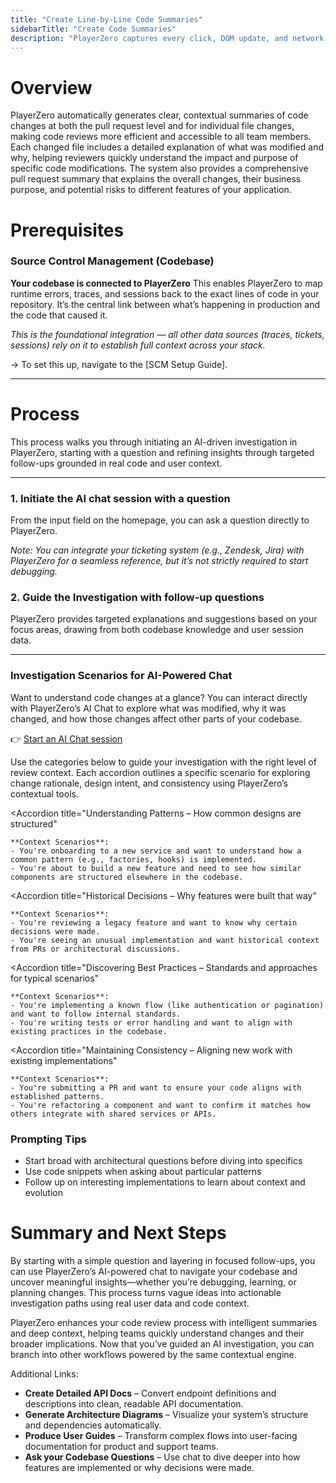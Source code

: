 ```yaml
---
title: "Create Line-by-Line Code Summaries"
sidebarTitle: "Create Code Summaries"
description: "PlayerZero captures every click, DOM update, and network request in real-time, so teams can discover, analyze, and fix defects faster."
---
```


# Overview

PlayerZero automatically generates clear, contextual summaries of code changes at both the pull request level and for individual file changes, making code reviews more efficient and accessible to all team members. Each changed file includes a detailed explanation of what was modified and why, helping reviewers quickly understand the impact and purpose of specific code modifications. The system also provides a comprehensive pull request summary that explains the overall changes, their business purpose, and potential risks to different features of your application.

# **Prerequisites**

### Source Control Management (Codebase)

**Your codebase is connected to PlayerZero**
This enables PlayerZero to map runtime errors, traces, and sessions back to the exact lines of code in your repository. It’s the central link between what’s happening in production and the code that caused it.

*This is the foundational integration — all other data sources (traces, tickets, sessions) rely on it to establish full context across your stack.*

→ To set this up, navigate to the [SCM Setup Guide].

---

# **Process**

This process walks you through initiating an AI-driven investigation in PlayerZero, starting with a question and refining insights through targeted follow-ups grounded in real code and user context.

---

### 1. **Initiate the AI chat session with a question**

From the input field on the homepage, you can ask a question directly to PlayerZero.

*Note: You can integrate your ticketing system (e.g., Zendesk, Jira) with PlayerZero for a seamless reference, but it’s not strictly required to start debugging.*

### 2. **Guide the Investigation with follow-up questions**

PlayerZero provides targeted explanations and suggestions based on your focus areas, drawing from both codebase knowledge and user session data.

---

### Investigation Scenarios for AI-Powered Chat

Want to understand code changes at a glance? You can interact directly with PlayerZero’s AI Chat to explore what was modified, why it was changed, and how those changes affect other parts of your codebase.

👉 [Start an AI Chat session](https://app.playerzero.ai/chat)

Use the categories below to guide your investigation with the right level of review context. Each accordion outlines a specific scenario for exploring change rationale, design intent, and consistency using PlayerZero’s contextual tools.

<AccordionGroup>

  <Accordion 
    title="Understanding Patterns – How common designs are structured"
  >
    **Context Scenarios**:
    - You're onboarding to a new service and want to understand how a common pattern (e.g., factories, hooks) is implemented.
    - You're about to build a new feature and need to see how similar components are structured elsewhere in the codebase.
  </Accordion>

  <Accordion 
    title="Historical Decisions – Why features were built that way"
  >
    **Context Scenarios**:
    - You're reviewing a legacy feature and want to know why certain decisions were made.
    - You're seeing an unusual implementation and want historical context from PRs or architectural discussions.
  </Accordion>

  <Accordion 
    title="Discovering Best Practices – Standards and approaches for typical scenarios"
  >
    **Context Scenarios**:
    - You're implementing a known flow (like authentication or pagination) and want to follow internal standards.
    - You're writing tests or error handling and want to align with existing practices in the codebase.
  </Accordion>

  <Accordion 
    title="Maintaining Consistency – Aligning new work with existing implementations"
  >
    **Context Scenarios**:
    - You're submitting a PR and want to ensure your code aligns with established patterns.
    - You're refactoring a component and want to confirm it matches how others integrate with shared services or APIs.
  </Accordion>

</AccordionGroup>

### **Prompting Tips**

- Start broad with architectural questions before diving into specifics
- Use code snippets when asking about particular patterns
- Follow up on interesting implementations to learn about context and evolution

# Summary and Next Steps

By starting with a simple question and layering in focused follow-ups, you can use PlayerZero’s AI-powered chat to navigate your codebase and uncover meaningful insights—whether you’re debugging, learning, or planning changes. This process turns vague ideas into actionable investigation paths using real user data and code context.

PlayerZero enhances your code review process with intelligent summaries and deep context, helping teams quickly understand changes and their broader implications. Now that you’ve guided an AI investigation, you can branch into other workflows powered by the same contextual engine.

Additional Links:

- **Create Detailed API Docs** – Convert endpoint definitions and descriptions into clean, readable API documentation.
- **Generate Architecture Diagrams** – Visualize your system’s structure and dependencies automatically.
- **Produce User Guides** – Transform complex flows into user-facing documentation for product and support teams.
- **Ask your Codebase Questions** – Use chat to dive deeper into how features are implemented or why decisions were made.
